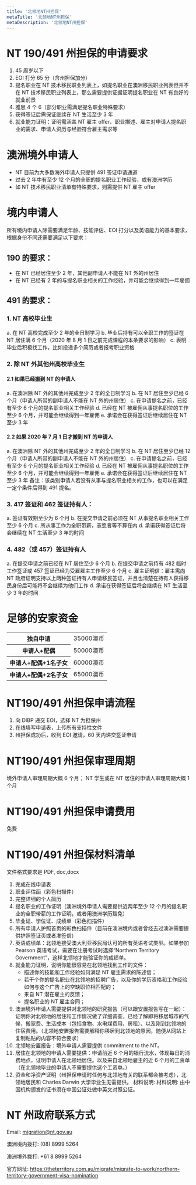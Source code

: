 ```yaml
---
title: '北领地NT州担保'
metaTitle: '北领地NT州担保'
metaDescription: '北领地NT州担保'
---
```


# NT 190/491 州担保的申请要求

1. 45 周岁以下
2. EOI 打分 65 分（含州担保加分）
3. 提名职业在 NT 技术移民职业列表上，如提名职业在澳洲移民职业列表但并不在 NT 技术移民职业列表上，那么需要提供证据证明提名职业在 NT 有良好的就业前景
4. 雅思 4 个 6（部分职业需满足提名职业特殊要求）
5. 获得签证后需保证继续在 NT 生活至少 3 年
6. 就业能力证明：证明需涵盖 NT 雇主 offer、职业描述、雇主对申请人提名职业的需求、申请人资历与经验符合雇主需求等

# 澳洲境外申请人

- NT 目前为大多数海外申请人只提供 491 签证申请通道
- 过去 2 年中有至少 12 个月的全职的提名职业工作经验，或有澳洲学历
- 如 NT 技术移民职业清单有特殊要求，则需提供 NT 雇主 offer

# 境内申请人

所有境内申请人除需要满足年龄、技能评估、EOI 打分以及英语能力的基本要求，根据身份不同还需要满足以下要求：

## 190 的要求：

- 在 NT 已经居住至少 2 年，其他副申请人不能在 NT 外的州居住
- 在 NT 已经有 2 年的与提名职业相关的工作经验，并可能会继续得到一年雇佣

## 491 的要求：

### 1. NT 高校毕业生

a. 在 NT 高校完成至少 2 年的全日制学习
b. 毕业后持有可以全职工作的签证在 NT 居住满 6 个月（2020 年 8 月 1 日之前完成课程的本条要求的影响）
c. 表明毕业后积极找工作，比如投递多个简历或者报考职业资格

### 2. 除 NT 外其他州高校毕业生

#### 2.1 如果已经搬到 NT 的申请人

a. 在澳洲除 NT 外的其他州完成至少 2 年的全日制学习
b. 在 NT 居住至少已经 6 个月（申请人所带的副申请人不能在 NT 外的州居住）
c. 在申请提名之前，已经有至少 6 个月的提名职业相关工作经验
d. 已经在 NT 被雇佣从事提名职位的工作至少 6 个月，并可能会继续得到一年雇佣
e. 承诺会在获得签证后继续居住在 NT 至少 3 年

#### 2.2 如果 2020 年 7 月 1 日才搬到 NT 的申请人

a. 在澳洲除 NT 外的其他州完成至少 2 年的全日制学习
b. 在 NT 居住至少已经 12 个月（申请人所带的副申请人不能在 NT 外的州居住）
c. 在申请提名之前，已经有至少 6 个月的提名职业相关工作经验
d. 已经在 NT 被雇佣从事提名职位的工作至少 6 个月，并可能会继续得到一年雇佣
e. 承诺会在获得签证后继续居住在 NT 至少 3 年
备注：该类别申请人若没有从事与提名职业相关的工作，也可以在满足一定个条件后得到 491 提名。

### 3. 417 签证和 462 签证持有人：

a. 签证有效期至少为 6 个月
b. 在提交申请之前必须在 NT 从事提名职业相关工作至少 6 个月
c. 所从事工作为全职带薪，志愿者等不算在内
d. 承诺获得签证后将会继续在 NT 生活至少 3 年的时间

### 4. 482（或 457）签证持有人

a. 在提交申请之前已经在 NT 居住至少 6 个月
b. 在提交申请之前持有 482 临时工作签证或 457 签证已经为受雇雇主工作至少 6 个月
c. 雇主证明信：雇主需向 NT 政府证明支持以上两种签证持有人申请移民签证，并且也清楚在持有人获得移民身份后可能将不会继续为他们工作
d. 承诺在获得签证后将会继续在 NT 生活至少 3 年的时间

# 足够的安家资金

<table className="table table-striped table-bordered">
  <tbody>
    <tr>
      <th>
        <div>独自申请</div>
      </th>
      <td>
        <div>35000澳币</div>
      </td>
    </tr>
    <tr>
      <th>
        <div>申请人+配偶</div>
      </th>
      <td>
        <div>50000澳币</div>
      </td>
    </tr>
    <tr>
      <th>
        <div>申请人+配偶+1名子女</div>
      </th>
      <td>
        <div>60000澳币</div>
      </td>
    </tr>
    <tr>
      <th>
        <div>申请人+配偶+2名子女</div>
      </th>
      <td>
        <div>65000澳币</div>
      </td>
    </tr>
  </tbody>
</table>

# NT190/491 州担保申请流程

1. 向 DIBP 递交 EOI，选择 NT 为担保州
2. 在线填写申请表，上传所有支持性文件
3. 州担保成功后，收到 EOI 邀请，60 天内递交签证申请

# NT190/491 州担保审理周期

境外申请人审理周期大概 6 个月；
NT 学生或在 NT 居住的申请人审理周期大概 1 个月

# NT190/491 州担保申请费用

免费

# NT190/491 州担保材料清单

文件格式要求是 PDF, doc,docx

1. 完成在线申请表
2. 职业评估函（彩色扫描件）
3. 完整详细的个人简历
4. 提名职业的工作证明（澳洲境外申请人需要提供近两年至少 12 个月的提名职业的全职带薪的工作证明，或者用澳洲学历豁免）
5. 毕业证、学位证、成绩单（彩色扫描件）
6. 所有申请人护照首页的彩色扫描件（目前在澳洲境内或者曾经去过澳洲需要提供护照签证页或者准签信）
7. 英语成绩单：北领地接受澳大利亚移民局认可的所有英语考试类型。如果参加 Pearson 英语考试，需要在注册考试时选择“Northern Territory Government”，这样北领地才能验证你的成绩单。
8. 就业能力证明，说明你能很容易在北领地找到工作的文件：
   - 描述你的技能和工作经验如何满足 NT 雇主需求的陈述信；
   - 若干个你的提名职业在北领地的招聘广告，以及你的学历资格和工作经验如何与这个广告上的空缺职位相匹配的；
   - 来自 NT 潜在雇主的反馈；
   - 提名职业的 NT 雇主合同；
9. 澳洲境外申请人需要提供对北领地的研究报告（可以跟安置报告写在一起）：证明你对北领地的居住和工作情况做了详细调查，已经了解即将移居城市的气候，搬家费、生活成本（包括食物、水电煤费用、房租）、以及刚到北领地的住宿费用。（北领地安置报告需要解释你移居到北领地的原因，随便从网站上复制粘贴的内容不符合要求）
10. 北领地安置报告：境外申请人需要提供 commitment to the NT。
11. 居住在北领地的申请人需要提供：申请前近 6 个月的银行流水，体现每日的消费地点，证明申请人在北领地居住。以及来自北领地雇主的近 6 个月的工资单（在北领地毕业的申请人不需要提供这个工资单。）
12. 资金和净资产证明（州担保申请时任何与北领地有关的联系都会被考虑），北领地居民和 Charles Darwin 大学毕业生无需提供。
    材料说明: 材料说明: 由中国机构颁发的证书须在中国公证处做中英文对照公证。

# NT 州政府联系方式

Email: migration@nt.gov.au

澳洲境内拨打: (08) 8999 5264

澳洲境外拨打: +61 8 8999 5264

官方网址:
https://theterritory.com.au/migrate/migrate-to-work/northern-territory-government-visa-nomination
